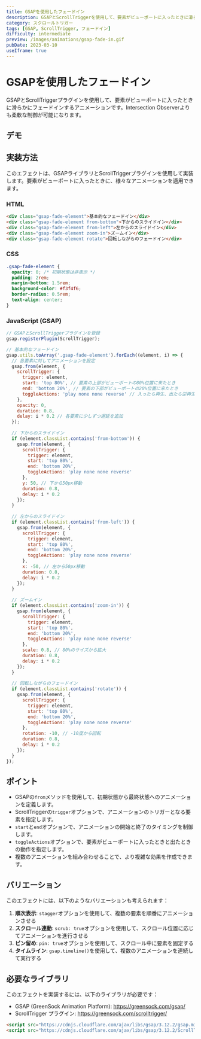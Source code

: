 ```yaml
---
title: GSAPを使用したフェードイン
description: GSAPとScrollTriggerを使用して、要素がビューポートに入ったときに滑らかにフェードインするアニメーション。
category: スクロールトリガー
tags: [GSAP, ScrollTrigger, フェードイン]
difficulty: intermediate
preview: /images/animations/gsap-fade-in.gif
pubDate: 2023-03-10
useIframe: true
---
```



# GSAPを使用したフェードイン

GSAPとScrollTriggerプラグインを使用して、要素がビューポートに入ったときに滑らかにフェードインするアニメーションです。Intersection Observerよりも柔軟な制御が可能になります。

## デモ

<IframeDemo title="GSAPフェードイン" description="下にスクロールすると要素が滑らかにフェードインします" height="400px">
  
</IframeDemo>

## 実装方法

このエフェクトは、GSAPライブラリとScrollTriggerプラグインを使用して実装します。要素がビューポートに入ったときに、様々なアニメーションを適用できます。

### HTML

```html
<div class="gsap-fade-element">基本的なフェードイン</div>
<div class="gsap-fade-element from-bottom">下からのスライドイン</div>
<div class="gsap-fade-element from-left">左からのスライドイン</div>
<div class="gsap-fade-element zoom-in">ズームイン</div>
<div class="gsap-fade-element rotate">回転しながらのフェードイン</div>
```

### CSS

```css
.gsap-fade-element {
  opacity: 0; /* 初期状態は非表示 */
  padding: 2rem;
  margin-bottom: 1.5rem;
  background-color: #f3f4f6;
  border-radius: 0.5rem;
  text-align: center;
}
```

### JavaScript (GSAP)

```javascript
// GSAPとScrollTriggerプラグインを登録
gsap.registerPlugin(ScrollTrigger);

// 基本的なフェードイン
gsap.utils.toArray('.gsap-fade-element').forEach((element, i) => {
  // 各要素に対してアニメーションを設定
  gsap.from(element, {
    scrollTrigger: {
      trigger: element,
      start: 'top 80%', // 要素の上部がビューポートの80%位置に来たとき
      end: 'bottom 20%', // 要素の下部がビューポートの20%位置に来たとき
      toggleActions: 'play none none reverse' // 入ったら再生、出たら逆再生
    },
    opacity: 0,
    duration: 0.8,
    delay: i * 0.2 // 各要素に少しずつ遅延を追加
  });
  
  // 下からのスライドイン
  if (element.classList.contains('from-bottom')) {
    gsap.from(element, {
      scrollTrigger: {
        trigger: element,
        start: 'top 80%',
        end: 'bottom 20%',
        toggleActions: 'play none none reverse'
      },
      y: 50, // 下から50px移動
      duration: 0.8,
      delay: i * 0.2
    });
  }
  
  // 左からのスライドイン
  if (element.classList.contains('from-left')) {
    gsap.from(element, {
      scrollTrigger: {
        trigger: element,
        start: 'top 80%',
        end: 'bottom 20%',
        toggleActions: 'play none none reverse'
      },
      x: -50, // 左から50px移動
      duration: 0.8,
      delay: i * 0.2
    });
  }
  
  // ズームイン
  if (element.classList.contains('zoom-in')) {
    gsap.from(element, {
      scrollTrigger: {
        trigger: element,
        start: 'top 80%',
        end: 'bottom 20%',
        toggleActions: 'play none none reverse'
      },
      scale: 0.8, // 80%のサイズから拡大
      duration: 0.8,
      delay: i * 0.2
    });
  }
  
  // 回転しながらのフェードイン
  if (element.classList.contains('rotate')) {
    gsap.from(element, {
      scrollTrigger: {
        trigger: element,
        start: 'top 80%',
        end: 'bottom 20%',
        toggleActions: 'play none none reverse'
      },
      rotation: -10, // -10度から回転
      duration: 0.8,
      delay: i * 0.2
    });
  }
});
```

## ポイント

- GSAPの`from`メソッドを使用して、初期状態から最終状態へのアニメーションを定義します。
- ScrollTriggerの`trigger`オプションで、アニメーションのトリガーとなる要素を指定します。
- `start`と`end`オプションで、アニメーションの開始と終了のタイミングを制御します。
- `toggleActions`オプションで、要素がビューポートに入ったときと出たときの動作を指定します。
- 複数のアニメーションを組み合わせることで、より複雑な効果を作成できます。

## バリエーション

このエフェクトには、以下のようなバリエーションも考えられます：

1. **順次表示**: `stagger`オプションを使用して、複数の要素を順番にアニメーションさせる
2. **スクロール連動**: `scrub: true`オプションを使用して、スクロール位置に応じてアニメーションを進行させる
3. **ピン留め**: `pin: true`オプションを使用して、スクロール中に要素を固定する
4. **タイムライン**: `gsap.timeline()`を使用して、複数のアニメーションを連続して実行する

## 必要なライブラリ

このエフェクトを実装するには、以下のライブラリが必要です：

- GSAP (GreenSock Animation Platform): https://greensock.com/gsap/
- ScrollTrigger プラグイン: https://greensock.com/scrolltrigger/

```html
<script src="https://cdnjs.cloudflare.com/ajax/libs/gsap/3.12.2/gsap.min.js"></script>
<script src="https://cdnjs.cloudflare.com/ajax/libs/gsap/3.12.2/ScrollTrigger.min.js"></script>
